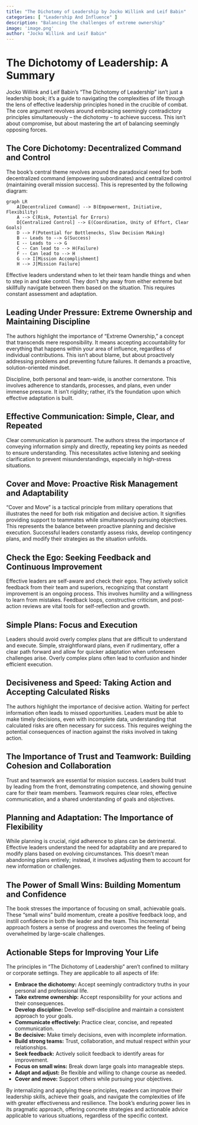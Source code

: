 ```yaml
---
title: "The Dichotomy of Leadership by Jocko Willink and Leif Babin"
categories: [ "Leadership And Influence" ]
description: "Balancing the challenges of extreme ownership"
image: 'image.png'
author: "Jocko Willink and Leif Babin"
---
```

# The Dichotomy of Leadership: A Summary

Jocko Willink and Leif Babin's "The Dichotomy of Leadership" isn't just a leadership book; it's a guide to navigating the complexities of life through the lens of effective leadership principles honed in the crucible of combat.  The core argument revolves around embracing seemingly contradictory principles simultaneously – the dichotomy – to achieve success.  This isn't about compromise, but about mastering the art of balancing seemingly opposing forces.

##  The Core Dichotomy:  Decentralized Command and Control

The book's central theme revolves around the paradoxical need for both decentralized command (empowering subordinates) and centralized control (maintaining overall mission success). This is represented by the following diagram:


```mermaid
graph LR
    A[Decentralized Command] --> B(Empowerment, Initiative, Flexibility)
    A --> C(Risk, Potential for Errors)
    D[Centralized Control] --> E(Coordination, Unity of Effort, Clear Goals)
    D --> F(Potential for Bottlenecks, Slow Decision Making)
    B -- Leads to --> G(Success)
    E -- Leads to --> G
    C -- Can lead to --> H(Failure)
    F -- Can lead to --> H
    G --> I[Mission Accomplishment]
    H --> J[Mission Failure]

```

Effective leaders understand when to let their team handle things and when to step in and take control. They don't shy away from either extreme but skillfully navigate between them based on the situation. This requires constant assessment and adaptation.

##  Leading Under Pressure:  Extreme Ownership and Maintaining Discipline

The authors highlight the importance of "Extreme Ownership," a concept that transcends mere responsibility. It means accepting accountability for everything that happens within your area of influence, regardless of individual contributions. This isn't about blame, but about proactively addressing problems and preventing future failures. It demands a proactive, solution-oriented mindset.

Discipline, both personal and team-wide, is another cornerstone.  This involves adherence to standards, processes, and plans, even under immense pressure.  It isn't rigidity; rather, it's the foundation upon which effective adaptation is built.


##  Effective Communication:  Simple, Clear, and Repeated

Clear communication is paramount.  The authors stress the importance of conveying information simply and directly, repeating key points as needed to ensure understanding. This necessitates active listening and seeking clarification to prevent misunderstandings, especially in high-stress situations.


##  Cover and Move:  Proactive Risk Management and Adaptability

"Cover and Move" is a tactical principle from military operations that illustrates the need for both risk mitigation and decisive action.  It signifies providing support to teammates while simultaneously pursuing objectives.  This represents the balance between proactive planning and decisive execution.  Successful leaders constantly assess risks, develop contingency plans, and modify their strategies as the situation unfolds.

##  Check the Ego:  Seeking Feedback and Continuous Improvement

Effective leaders are self-aware and check their egos. They actively solicit feedback from their team and superiors, recognizing that constant improvement is an ongoing process. This involves humility and a willingness to learn from mistakes.  Feedback loops, constructive criticism, and post-action reviews are vital tools for self-reflection and growth.


##  Simple Plans:  Focus and Execution

Leaders should avoid overly complex plans that are difficult to understand and execute.  Simple, straightforward plans, even if rudimentary, offer a clear path forward and allow for quicker adaptation when unforeseen challenges arise. Overly complex plans often lead to confusion and hinder efficient execution.


##  Decisiveness and Speed:  Taking Action and Accepting Calculated Risks

The authors highlight the importance of decisive action. Waiting for perfect information often leads to missed opportunities.  Leaders must be able to make timely decisions, even with incomplete data, understanding that calculated risks are often necessary for success.  This requires weighing the potential consequences of inaction against the risks involved in taking action.

##  The Importance of Trust and Teamwork:  Building Cohesion and Collaboration

Trust and teamwork are essential for mission success. Leaders build trust by leading from the front, demonstrating competence, and showing genuine care for their team members. Teamwork requires clear roles, effective communication, and a shared understanding of goals and objectives.


##  Planning and Adaptation:  The Importance of Flexibility

While planning is crucial, rigid adherence to plans can be detrimental. Effective leaders understand the need for adaptability and are prepared to modify plans based on evolving circumstances. This doesn't mean abandoning plans entirely; instead, it involves adjusting them to account for new information or challenges.

##  The Power of Small Wins:  Building Momentum and Confidence

The book stresses the importance of focusing on small, achievable goals.  These "small wins" build momentum, create a positive feedback loop, and instill confidence in both the leader and the team.  This incremental approach fosters a sense of progress and overcomes the feeling of being overwhelmed by large-scale challenges.


## Actionable Steps for Improving Your Life

The principles in "The Dichotomy of Leadership" aren't confined to military or corporate settings. They are applicable to all aspects of life:

* **Embrace the dichotomy:** Accept seemingly contradictory truths in your personal and professional life.
* **Take extreme ownership:** Accept responsibility for your actions and their consequences.
* **Develop discipline:** Develop self-discipline and maintain a consistent approach to your goals.
* **Communicate effectively:** Practice clear, concise, and repeated communication.
* **Be decisive:** Make timely decisions, even with incomplete information.
* **Build strong teams:** Trust, collaboration, and mutual respect within your relationships.
* **Seek feedback:** Actively solicit feedback to identify areas for improvement.
* **Focus on small wins:** Break down large goals into manageable steps.
* **Adapt and adjust:** Be flexible and willing to change course as needed.
* **Cover and move:** Support others while pursuing your objectives.

By internalizing and applying these principles, readers can improve their leadership skills, achieve their goals, and navigate the complexities of life with greater effectiveness and resilience.  The book's enduring power lies in its pragmatic approach, offering concrete strategies and actionable advice applicable to various situations, regardless of the specific context.

